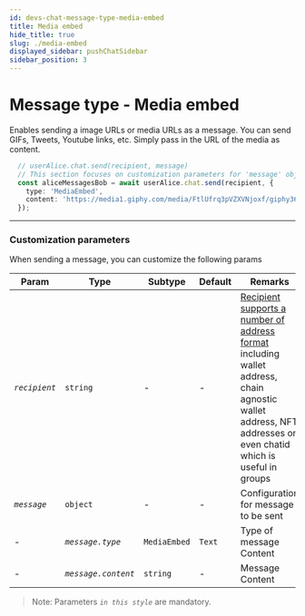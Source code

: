 ```yaml
---
id: devs-chat-message-type-media-embed
title: Media embed
hide_title: true
slug: ./media-embed
displayed_sidebar: pushChatSidebar
sidebar_position: 3
---
```


# Message type - Media embed
Enables sending a image URLs or media URLs as a message. You can send GIFs, Tweets, Youtube links, etc. Simply pass in the URL of the media as content. 

<head>
  <title>Message Type - Media Embed | Push Chat | Push Documentation</title>
</head>


<Tabs className="codetabs" groupId="code-examples">
  <TabItem value="js" attributes={{className: "codetab js"}} default>
    

  ```typescript
    // userAlice.chat.send(recipient, message)
    // This section focuses on customization parameters for 'message' object
    const aliceMessagesBob = await userAlice.chat.send(recipient, {
      type: 'MediaEmbed',
      content: 'https://media1.giphy.com/media/FtlUfrq3pVZXVNjoxf/giphy360p.mp4?cid=ecf05e47jk317254v9hbdjrknemduocie4pf54wtsir98xsx&ep=v1_videos_search&rid=giphy360p.mp4&ct=v',
    });
  ```

  </TabItem>
</Tabs>

---

### Customization parameters
When sending a message, you can customize the following params

| Param                  | Type                   | Subtype                                         | Default | Remarks                                                                             |
| ---------------------- | ---------------------- |------------------------------------------------ | ------- | ----------------------------------------------------------------------------------- |
| _`recipient`_             | `string`               | -                                               | -       | [Recipient supports a number of address format](./devs/chat/build/types-of-recipient) including wallet address, chain agnostic wallet address, NFT addresses or even chatid which is useful in groups |
| _`message`_            | `object`               | -                                               | -       | Configuration for message to be sent                                                |
| -                      | _`message.type`_       | `MediaEmbed`                                    | `Text`  | Type of message Content                                                             |
| -                      | _`message.content`_    | `string`                                        | -       | Message Content                                                                     |

> Note: Parameters _`in this style`_ are mandatory.